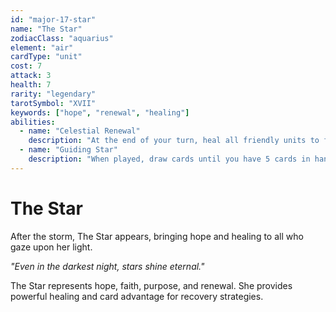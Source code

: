 ```yaml
---
id: "major-17-star"
name: "The Star"
zodiacClass: "aquarius"
element: "air"
cardType: "unit"
cost: 7
attack: 3
health: 7
rarity: "legendary"
tarotSymbol: "XVII"
keywords: ["hope", "renewal", "healing"]
abilities:
  - name: "Celestial Renewal"
    description: "At the end of your turn, heal all friendly units to full health"
  - name: "Guiding Star"
    description: "When played, draw cards until you have 5 cards in hand"
---
```


# The Star

After the storm, The Star appears, bringing hope and healing to all who gaze upon her light.

*"Even in the darkest night, stars shine eternal."*

The Star represents hope, faith, purpose, and renewal. She provides powerful healing and card advantage for recovery strategies.